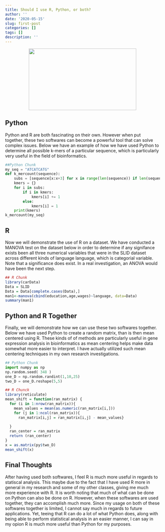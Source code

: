 ```yaml
---
title: Should I use R, Python, or both?
author: ''
date: '2020-05-15'
slug: first-post
categories: []
tags: []
description: ''
---
```

<center>
![](/blog/2020-05-15-first-post_files/rpython.png){width=350px height=200px}
</center>

## Python
Python and R are both fascinating on their own. However when put together, these two softwares can become a powerful tool that can solve complex issues.  Below we have an example of how we have used Python to determine all possible k-mers of a particular sequence, which is particularly very useful in the field of bioinformatics.
```python
##Python Chunk
my_seq = "ATCATCATG"
def k_mercount(sequence):
    subs = [sequence[x:x+3] for x in range(len(sequence)) if len(sequence[x:x+3]) > 2]
    kmers = {}
    for i in subs:
        if i in kmers:
            kmers[i] += 1
        else:
            kmers[i] = 1
    print(kmers)
k_mercount(my_seq)
```
## R
Now we will demonstrate the use of R on a dataset. We have conducted a MANOVA test on the dataset below in order to determine if any signifance exists been all three numerical variables that were in the SLID dataset across different kinds of language language, which is categorial variable. Note that a significance does exist. In a real investigation, an ANOVA would have been the next step.
```R
## R Chunk
library(carData)
Data = SLID
Data = Data[complete.cases(Data),]
man1<-manova(cbind(education,age,wages)~language, data=Data)
summary(man1)

```

## Python and R Together
Finally, we will demonstrate how we can use these two softwares together. Below we have used Python to create a random matrix, than is then mean centered using R. These kinds of of methods are particularly useful in gene expression analysis in bioinformatics as mean centering helps make data somewhat more easier to interpret. I have actually utilized such mean centering techniques in my own research investigations.

```python
## Python Chunk
import numpy as np
np.random.seed( 348 )
one_D = np.random.randint(1,10,25)
two_D = one_D.reshape(5,5)
```

```R
## R Chunck
library(reticulate)
mean_shift = function(ran_matrix) {
  for (i in 1:nrow(ran_matrix)){
    mean_values = mean(as.numeric(ran_matrix[i,]))
    for (j in 1:ncol(ran_matrix)){
      ran_matrix[i,j] = ran_matrix[i,j] - mean_values}
    
  }
  ran_center = ran_matrix
  return (ran_center)
}
x = as.matrix(py$two_D)
mean_shift(x)
```

## Final Thoughts
After having used both softwares, I feel R is much more useful in regards to statiscal analysis. This maybe due to the fact that I have used R more in general in my research and some of my other classes, giving me much more experience with R. It is worth noting that much of what can be done on Python can also be done on R. However, when these softwares are used together, they can accomplish much more. Since my usage on both of these softwares together is limited, I cannot say much in regards to future applications. Yet, teeing that R can do a lot of what Python does, along with being able to perform statistical analysis in an easier manner, I can say in my opion R is much more useful than Python for my purposes. 